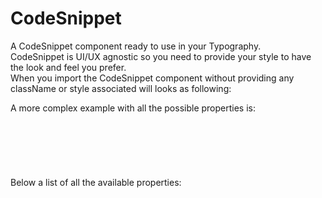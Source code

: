 
<Meta title="DCXLibrary/Typography/CodeSnippet/Documentation" />

# CodeSnippet

A CodeSnippet component ready to use in your Typography.  
CodeSnippet is UI/UX agnostic so you need to provide your style to have the look and feel you prefer.  
When you import the CodeSnippet component without providing any className or style associated will looks as following:  

<Canvas of={CodeSnippetStories.Unstyled} />

A more complex example with all the possible properties is:

```js
<CodeSnippet
  text="This is the content of the CodeSnippet."
  className="my-classname"
  props={{ id: 'my-code' }}
/>
```

Below a list of all the available properties:

<ArgTypes of={CodeSnippetStories} />
